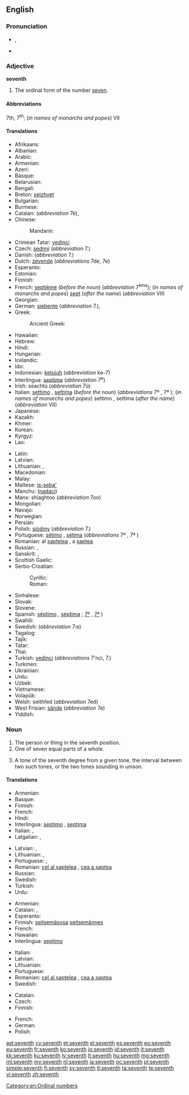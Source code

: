 ==English==
{{wikipedia}}
{{ordinalbox|en|6th|7th|8th|sixth|eighth|card=seven}}

===Pronunciation===
* {{a|UK|US}} {{IPA|/sɛv.nθ/}}, {{X-SAMPA|/sEv.nT/}}
* {{audio|en-us-seventh.ogg|Audio (US)}}

===Adjective===
'''seventh'''

# The ordinal form of the number [[seven]].

====Abbreviations====
7th, 7<sup>th</sup>; (''in names of monarchs and popes'') VII

====Translations====
{{trans-top|ordinal form of the number seven}}
* Afrikaans: {{t-|af|sewende}}
* Albanian: {{t-|sq|shtatë}}
* Arabic: {{t-|ar|سابع|m|tr=sābiʿ|sc=Arab}}
* Armenian: {{t-|hy|յոթերորդ|tr=yot'erord}}
* Azeri: {{t-|az|yeddinci}}
* Basque: {{t+|eu|zazpigarren}}
* Belarusian: {{t-|be|сёмы|m|tr=sjómy|sc=Cyrl}}
* Bengali: {{t-|bn|সপ্তম|tr=shôptôm|sc=Beng}}
* Breton: [[seizhvet]]
* Bulgarian: {{t-|bg|седми|m|tr=sédmi|sc=Cyrl}}
* Burmese: {{t+|my|သတ္တမ|tr=tha' tama.|sc=Mymr}}
* Catalan: {{t-|ca|setè|m}} (''abbreviation'' 7è), {{t-|ca|sèptim|m}}
* Chinese:
*: Mandarin: {{t|cmn|第七|tr=dìqī|sc=Hani}}
* Crimean Tatar: [[yedinci]]
* Czech: [[sedmý]] (''abbreviation'' 7.)
* Danish: {{t-|da|syvende}} (''abbreviation'' 7.)
* Dutch: [[zevende]] (''abbreviations'' 7de, 7e)
* Esperanto: {{t+|eo|sepa}}
* Estonian: {{t-|et|seitsmes}}
* Finnish: {{t+|fi|seitsemäs}}
* French: [[septième]] (''before the noun'') (''abbreviation'' 7<sup>ème</sup>); (''in names of monarchs and popes'') [[sept]] (''after the name'') (''abbreviation'' VII)
* Georgian: {{t-|ka|მეშვიდე|tr=mešvide|sc=Geor}}
* German: [[siebente]] (''abbreviation'' 7.), {{t+|de|siebte}}
* Greek: {{t-|έβδομος|tr=ébdomos}}
*: Ancient Greek: {{t-|ἕβδομος|tr=hebdomos}}
* Hawaiian: {{tø|haw|hiku}}
* Hebrew: {{t-|he|שביעי|tr=shebîy‛îy, shebi‛îy|sc=Hebr}}
* Hindi: {{t-|hi|सातवां|tr=sātvā̃|sc=Deva}}
* Hungarian: {{t+|hu|hetedik}}
* Icelandic: {{t-|is|sjöundi}}
* Ido: {{t+|io|sepesma}}
* Indonesian: [[ketujuh]] (''abbreviation'' ke-7)
* Interlingua: [[septime]] (''abbreviation'' 7<sup>e</sup>)
* Irish: seachtú (''abbreviation'' 7ú)
* Italian: [[settimo]] {{m}}, [[settima]] {{f}} (''before the noun'') (''abbreviations'' 7º {{m}}, 7ª {{f}}); (''in names of monarchs and popes'') settimo {{m}}, settima {{f}} (''after the name'') (''abbreviation'' VII)
* Japanese: {{t-|ja|七番目|tr=ななばんめ, nanaban-me; しちばんめ, shichiban-me|sc=Jpan}}
* Kazakh: {{t|kk|жетінші|tr=jetinşi|sc=Cyrl}}
* Khmer: {{t-|km|ទីប្រាំពីរ|tr=tii pram pii|sc=Khmr}}
* Korean: {{t+|ko|일곱째|tr=ilgopjjae|sc=Hang}}
* Kyrgyz: {{t-|ky|жетинчи|tr=cetinçi|sc=Cyrl}}
* Lao: {{t-|lo|ທີ່ເຈັດ|tr=tʰī̀ čet|sc=Laoo}}
{{trans-mid}}
* Latin: {{t+|la|septimus}}
* Latvian: {{t+|lv|septiņi}}
* Lithuanian: {{t+|lt|septintas|m}}, {{t-|lt|septinta|f}}
* Macedonian: {{t-|mk|седми|m|tr=sédmi|sc=Cyrl}}
* Malay: {{t+|ms|ketujuh}}
* Maltese: [[is-seba']]
* Manchu: ([[nadaci]])
* Manx: shiaghtoo (''abbreviation'' 7oo)
* Mongolian: {{t-|mn|долдугаар|tr=doldugaar|sc=Cyrl}}
* Navajo: {{tø|nv|tsostsʼid góneʼ}}
* Norwegian: {{t-|no|sjunde}}
* Persian: {{t+|fa|هفتم|tr=haftom|sc=fa-Arab}}
* Polish: [[siódmy]] (''abbreviation'' 7.)
* Portuguese: [[sétimo]] {{m}}, [[sétima]] {{f}} (''abbreviations'' 7º {{m}}, 7ª {{f}})
* Romanian: al [[șaptelea]] {{m}}, a [[șaptea]] {{f}}
* Russian: {{t+|ru|седьмой|m|tr=sed’mój|sc=Cyrl}}, {{qualifier|abbreviation}} {{t-|ru|7-ой|sc=Cyrl}}
* Sanskrit: {{t-|sa|सप्तम|tr=saptama}}, {{t-|sa|सप्तमः|tr=saptamaḥ|sc=Deva}}
* Scottish Gaelic: {{t-|gd|seachdamh}}
* Serbo-Croatian:
*: Cyrillic: {{t-|sh|седми|m}}
*: Roman: {{t-|sh|sedmi|m}}
* Sinhalese: {{t-|si|හත්‍වැනි|tr=hatvæni|sc=Sinh}}
* Slovak: {{t-|sk|siedmy|m}}
* Slovene: {{t+|sl|sedmi|m}}
* Spanish: [[séptimo]] {{m}}, [[séptima]] {{f}}; {{qualifier|abbreviations}} [[7º]] {{m}}, [[7ª]] {{f}})
* Swahili: {{t-|sw|ya saba}}
* Swedish: {{t+|sv|sjunde}} (''abbreviation'' 7:e)
* Tagalog: {{t-|tl|ikapito}}
* Tajik: {{t-|tg|ҳафтум|tr=haftum|sc=Cyrl}}
* Tatar: {{t-|tt|җиденче|tr=cidençe|sc=Cyrl}}
* Thai: {{t-|th|ที่เจ็ด|tr=têe jèt|sc=Thai}}
* Turkish: [[yedinci]] (''abbreviations'' 7'nci, 7.)
* Turkmen: {{t-|tk|ýedinji}}
* Ukrainian: {{t+|uk|сьомий|m|tr=s’ómyj|sc=Cyrl}}
* Urdu: {{t-|ur|ساتواں|tr=sātvā̃|sc=ur-Arab}}
* Uzbek: {{t-|uz|yettinchi}}
* Vietnamese: {{t+|vi|thứ bảy}}
* Volapük: {{t+|vo|velid}}
* Welsh: seithfed (''abbreviation'' 7ed)
* West Frisian: [[sânde]] (''abbreviation'' 7e)
* Yiddish: {{t-|yi|זיבט|tr=zibt|sc=Hebr}}
{{trans-bottom}}

===Noun===
{{en-noun}}

# The person or thing in the seventh position.
# One of seven equal parts of a whole.
# {{context|music}} A tone of the seventh degree from a given tone, the interval between two such tones, or the two tones sounding in unison.

====Translations====
{{trans-top|something in the seventh position}}
* Armenian: {{t-|hy|յոթերորդ|tr=yot'erord}}
* Basque: {{t+|eu|zazpigarren}}
* Finnish: {{t+|fi|seitsemäs}}
* French: {{t+|fr|septième|m|f}}
* Hindi: {{t-|hi|सातवाँ|tr=sātvā̃|sc=Deva}}
* Interlingua: [[septimo]] {{m}}, [[septima]] {{f}}
* Italian: {{t+|it|settimo|m}}, {{t-|it|settima|f}}
* Latgalian: {{tø|ltg|septeits|m}}, {{tø|ltg|septeita|f}}
{{trans-mid}}
* Latvian: {{t+|lv|septītais|m}}, {{t-|lv|septītā|f}}
* Lithuanian: {{t+|lt|septintas|m}}, {{t-|lt|septinta|f}}
* Portuguese: {{t+|pt|sétimo|m}}, {{t-|pt|sétima|f}}
* Romanian: [[cel al șaptelea]] {{m}}, [[cea a șaptea]] {{f}}
* Russian: {{t+|ru|седьмой|tr=sed'mój|sc=Cyrl}}
* Swedish: {{t+|sv|sjua|c}}
* Turkish: {{t+|tr|yedinci}}
* Urdu: {{t-|ur|ساتوان|tr=sātvā̃|sc=ur-Arab}}
{{trans-bottom}}

{{trans-top|one of seven equal parts of a whole}}
* Armenian: {{t-|hy|յոթերորդ|tr=yot'erord}}
* Catalan: {{t-|ca|setè|m}}, {{t-|ca|sèptim|m}}
* Esperanto: {{t-|eo|sepono}}
* Finnish: [[seitsemäsosa]] [[seitsemännes]]
* French: {{t+|fr|septième|m}}
* Hawaiian: {{tø|haw|hapahiku}}
* Interlingua: [[septimo]]
{{trans-mid}}
* Italian: {{t+|it|settimo|m}}
* Latvian: {{t-|lv|septītā daļa}}
* Lithuanian: {{t-|lt|septintadalis|m}}
* Portuguese: {{t+|pt|sétimo|m}}
* Romanian: [[cel al șaptelea]] {{m}}, [[cea a șaptea]] {{f}}
* Swedish: {{t+|sv|sjundedel|c}}
{{trans-bottom}}

{{trans-top|musical interval}}
* Catalan: {{t-|ca|sèptima|f}}
* Czech: {{t-|cs|septima|f}}
* Finnish: {{t+|fi|septimi}}
{{trans-mid}}
* French: {{t+|fr|septième|f}}
* German: {{t-|de|Septime|f}}
* Polish: {{t-|pl|septyma|f}}
{{trans-bottom}}

[[Category:en:Ordinal numbers]]

[[ast:seventh]]
[[cy:seventh]]
[[et:seventh]]
[[el:seventh]]
[[es:seventh]]
[[eo:seventh]]
[[eu:seventh]]
[[fr:seventh]]
[[ko:seventh]]
[[io:seventh]]
[[id:seventh]]
[[it:seventh]]
[[kk:seventh]]
[[ku:seventh]]
[[lv:seventh]]
[[lt:seventh]]
[[hu:seventh]]
[[mg:seventh]]
[[ml:seventh]]
[[my:seventh]]
[[nl:seventh]]
[[ja:seventh]]
[[oc:seventh]]
[[pl:seventh]]
[[simple:seventh]]
[[fi:seventh]]
[[sv:seventh]]
[[tl:seventh]]
[[ta:seventh]]
[[te:seventh]]
[[vi:seventh]]
[[zh:seventh]]